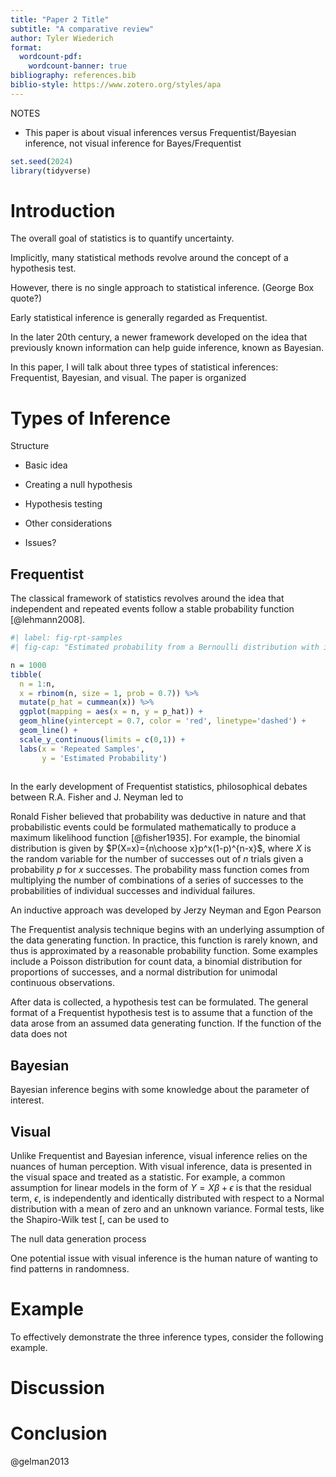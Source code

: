 ```yaml
---
title: "Paper 2 Title"
subtitle: "A comparative review"
author: Tyler Wiederich
format: 
  wordcount-pdf: 
    wordcount-banner: true
bibliography: references.bib
biblio-style: https://www.zotero.org/styles/apa
---
```


```{=html}
<!--
In this paper, you will compare visual inference with Bayesian and Frequentist inference techniques such as hypothesis testing and Bayes factors. You should describe the necessary prerequisites for each method (e.g. you cannot do visual inference without some sort of data, null data generation method, and display method) and what conclusions can be drawn from each procedure. Your paper should at least touch on the underlying philosophical and logical approach to each type of inference (see resources list below), as well as the available test statistics and evaluation methods. If you wish, you may argue that one or more inference methods are superior, but it is also sufficient to compare and contrast the inference methods and identify in which situations one is superior.
-->
```

NOTES

-   This paper is about visual inferences versus Frequentist/Bayesian inference, not visual inference for Bayes/Frequentist

```r
set.seed(2024)
library(tidyverse)
```

# Introduction

The overall goal of statistics is to quantify uncertainty.

Implicitly, many statistical methods revolve around the concept of a hypothesis test.

However, there is no single approach to statistical inference. (George Box quote?)

Early statistical inference is generally regarded as Frequentist.

In the later 20th century, a newer framework developed on the idea that previously known information can help guide inference, known as Bayesian.

In this paper, I will talk about three types of statistical inferences: Frequentist, Bayesian, and visual. The paper is organized

# Types of Inference

Structure

-   Basic idea

-   Creating a null hypothesis

-   Hypothesis testing

-   Other considerations

-   Issues?

## Frequentist {#sec-frequentist}

The classical framework of statistics revolves around the idea that independent and repeated events follow a stable probability function [@lehmann2008].

```r
#| label: fig-rpt-samples
#| fig-cap: "Estimated probability from a Bernoulli distribution with independent and identical samples. As the number of samples increases, the cumulative average estimate for the proportion of success stabilizes around the true probability of 0.7."

n = 1000
tibble(
  n = 1:n,
  x = rbinom(n, size = 1, prob = 0.7)) %>% 
  mutate(p_hat = cummean(x)) %>% 
  ggplot(mapping = aes(x = n, y = p_hat)) + 
  geom_hline(yintercept = 0.7, color = 'red', linetype='dashed') + 
  geom_line() + 
  scale_y_continuous(limits = c(0,1)) + 
  labs(x = 'Repeated Samples',
       y = 'Estimated Probability')
  
```

In the early development of Frequentist statistics, philosophical debates between R.A. Fisher and J. Neyman led to

Ronald Fisher believed that probability was deductive in nature and that probabilistic events could be formulated mathematically to produce a maximum likelihood function [@fisher1935]. For example, the binomial distribution is given by $P(X=x)={n\choose x}p^x(1-p)^{n-x}$, where $X$ is the random variable for the number of successes out of $n$ trials given a probability $p$ for $x$ successes. The probability mass function comes from multiplying the number of combinations of a series of successes to the probabilities of individual successes and individual failures.

An inductive approach was developed by Jerzy Neyman and Egon Pearson

The Frequentist analysis technique begins with an underlying assumption of the data generating function. In practice, this function is rarely known, and thus is approximated by a reasonable probability function. Some examples include a Poisson distribution for count data, a binomial distribution for proportions of successes, and a normal distribution for unimodal continuous observations.

After data is collected, a hypothesis test can be formulated. The general format of a Frequentist hypothesis test is to assume that a function of the data arose from an assumed data generating function. If the function of the data does not

## Bayesian {#sec-bayesian}

Bayesian inference begins with some knowledge about the parameter of interest.

## Visual {#sec-visual}

Unlike Frequentist and Bayesian inference, visual inference relies on the nuances of human perception. With visual inference, data is presented in the visual space and treated as a statistic. For example, a common assumption for linear models in the form of $Y=X\beta+\epsilon$ is that the residual term, $\epsilon$, is independently and identically distributed with respect to a Normal distribution with a mean of zero and an unknown variance. Formal tests, like the Shapiro-Wilk test \[, can be used to

The null data generation process

One potential issue with visual inference is the human nature of wanting to find patterns in randomness.

# Example {#sec-example}

To effectively demonstrate the three inference types, consider the following example.

# Discussion {#sec-discussion}

# Conclusion {#sec-conclusion}

@gelman2013

